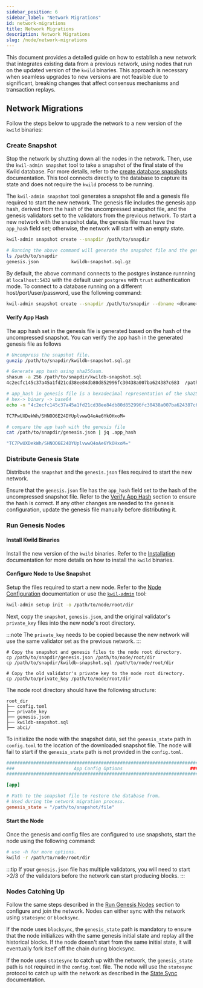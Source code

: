 ```yaml
---
sidebar_position: 6
sidebar_label: "Network Migrations"
id: network-migrations
title: Network Migrations
description: Network Migrations
slug: /node/network-migrations
---
```


This document provides a detailed guide on how to establish a new network that integrates existing data from a previous network, using nodes that run on the updated version of the `kwild` binaries. This approach is necessary when seamless upgrades to new versions are not feasible due to significant, breaking changes that affect consensus mechanisms and transaction replays.

## Network Migrations

Follow the steps below to upgrade the network to a new version of the `kwild` binaries:

### Create Snapshot

Stop the network by shutting down all the nodes in the network. Then, use the `kwil-admin snapshot` tool to take a snapshot of the final state of the Kwild database. For more details, refer to the [create database snapshots](/docs/ref/kwil-admin/snapshot/create) documentation. This tool connects directly to the database to capture its state and does not require the `kwild` process to be running.

The `kwil-admin snapshot` tool generates a snapshot file and a genesis file required to start the new network. The genesis file includes the genesis app hash, derived from the hash of the uncompressed snapshot file, and the genesis validators set to the validators from the previous network. To start a new network with the snapshot data, the genesis file must have the `app_hash` field set; otherwise, the network will start with an empty state.

```bash
kwil-admin snapshot create --snapdir /path/to/snapdir

# Running the above command will generate the snapshot file and the genesis.json file in the snapshot directory.
ls /path/to/snapdir
genesis.json            kwildb-snapshot.sql.gz
```

By default, the above command connects to the postgres instance runnning at `localhost:5432` with the default user `postgres` with `trust` authentication mode. To connect to a database running on a different host/port/user/password, use the following command:

```bash
kwil-admin snapshot create --snapdir /path/to/snapdir --dbname <dbname> --host <dbhost> --port <dbport> --user <dbuser> --password <dbpass>
```

#### Verify App Hash

The app hash set in the genesis file is generated based on the hash of the uncompressed snapshot. You can verify the app hash in the generated genesis file as follows

``` bash
# Uncompress the snapshot file.
gunzip /path/to/snapdir/kwildb-snapshot.sql.gz

# Generate app hash using sha256sum.
shasum -a 256 /path/to/snapdir/kwildb-snapshot.sql
4c2ecfc145c37a45a1fd21cd38ee84db80d852996fc30438a007ba624387c683  /path/to/snapdir/kwildb-snapshot.sql

# app_hash in genesis file is a hexadecimal representation of the sha256sum hash encoded in base64.
# hex-> binary -> base64
echo -n "4c2ecfc145c37a45a1fd21cd38ee84db80d852996fc30438a007ba624387c683" | xxd -r -p | base64

TC7PwUXDekWh/SHNOO6E24DYUplvwwQ4oAe6YkOHxoM=

# compare the app hash with the genesis file
cat /path/to/snapdir/genesis.json | jq .app_hash

"TC7PwUXDekWh/SHNOO6E24DYUplvwwQ4oAe6YkOHxoM="
```

### Distribute Genesis State

Distribute the `snapshot` and the `genesis.json` files required to start the new network. 

Ensure that the `genesis.json` file has the `app_hash` field set to the hash of the uncompressed snapshot file. Refer to the [Verify App Hash](#verify-app-hash) section to ensure the hash is correct. If any other changes are needed to the genesis configuration, update the genesis file manually before distributing it.

### Run Genesis Nodes

#### Install Kwild Binaries

Install the new version of the `kwild` binaries. Refer to the [Installation](/docs/daemon/installation) documentation for more details on how to install the `kwild` binaries.

####  Configure Node to Use Snapshot

Setup the files required to start a new node. Refer to the [Node Configuration](/docs/daemon/kwild#configuration) documentation or use the [`kwil-admin`](/docs/admin) tool:

```bash
kwil-admin setup init -o /path/to/node/root/dir
```

Next, copy the `snapshot`, `genesis.json`, and the original validator's `private_key` files into the new node's root directory.

:::note
The `private_key` needs to be copied because the new network will use the same validator set as the previous network.
:::

```
# Copy the snapshot and genesis files to the node root directory.
cp /path/to/snapdir/genesis.json /path/to/node/root/dir
cp /path/to/snapdir/kwildb-snapshot.sql /path/to/node/root/dir

# Copy the old validator's private key to the node root directory.
cp /path/to/private_key /path/to/node/root/dir
```

The node root directory should have the following structure:

```
root_dir
├── config.toml
├── private_key
├── genesis.json
├── kwildb-snapshot.sql
├── abci/
```

To initialize the node with the snapshot data, set the `genesis_state` path in `config.toml` to the location of the downloaded snapshot file. The node will fail to start if the `genesis_state` path is not provided in the `config.toml`.

```TOML
#######################################################################
###                      App Config Options                         ###
#######################################################################

[app]

# Path to the snapshot file to restore the database from.
# Used during the network migration process.
genesis_state = "/path/to/snapshot/file"
```

#### Start the Node

Once the genesis and config files are configured to use snapshots, start the node using the following command:

```bash
# use -h for more options. 
kwild -r /path/to/node/root/dir
```

:::tip
If your `genesis.json` file has multiple validators, you will need to start >2/3 of the validators before the network can start producing blocks.
:::

### Nodes Catching Up

Follow the same steps described in the [Run Genesis Nodes](#run-genesis-nodes) section to configure and join the network. Nodes can either sync with the network using `statesync` or `blocksync`.

If the node uses `blocksync`, the `genesis_state` path is mandatory to ensure that the node initializes with the same genesis initial state and replay all the historical blocks. If the node doesn't start from the same initial state, it will eventually fork itself off the chain during blocksync. 

If the node uses `statesync` to catch up with the network, the `genesis_state` path is not required in the `config.toml` file. The node will use the `statesync` protocol to catch up with the network as described in the [State Sync](/docs/node/statesync) documentation.

